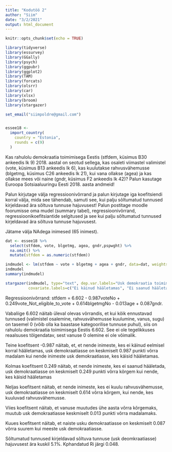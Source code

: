 ```yaml
---
title: "Kodutöö 2"
author: "Siim"
date: "3/2/2021"
output: html_document
---
```


```r
knitr::opts_chunk$set(echo = TRUE)
```

```r
library(tidyverse)
library(essurvey)
library(GGally)
library(psych)
library(ggpubr)
library(ggplot2)
library(TAM)
library(forcats)
library(olsrr)
library(car)
library(xlsx)
library(broom)
library(stargazer)
```

```r
set_email("siimpoldre@gmail.com")


essee18 <-
  import_country(
    country = "Estonia",
    rounds = c(9)
  )
```

Kas rahulolu demokraatia toimimisega Eestis (stfdem, küsimus B30 ankeedis lk 9) 2018. aastal on seotud sellega, kas osaleti viimastel valimistel (vote, küsimus B13 ankeedis lk 6), kas kuulutakse rahvusvähemusse (blgetmg, küsimus C26 ankeedis lk 21), kui vana ollakse (agea) ja kas ollakse mees või naine (gndr, küsimus F2 ankeedis lk 42)? Palun kasutage Euroopa Sotsiaaluuringu Eesti 2018. aasta andmeid!

Palun kirjutage välja regressioonivõrrand ja palun kirjutage iga koefitsiendi korral välja, mida see tähendab, samuti see, kui palju sõltumatud tunnused kirjeldavad ära sõltuva tunnuse hajuvusest! Palun postitage moodle foorumisse oma mudel (summary tabel), regressioonivõrrand, regressioonikoefitsiantide selgitused ja see kui palju sõltumatud tunnused kirjeldavad ära sõltuva tunnuse hajuvusest.

Jätame välja NAdega inimesed (65 inimest). 

```r
dat <- essee18 %>% 
  select(stfdem, vote, blgetmg, agea, gndr,pspwght) %>% 
  na.omit() %>%
  mutate(stfdem = as.numeric(stfdem))
```

```r
indmudel <- lm(stfdem ~ vote + blgetmg + agea + gndr, data=dat, weights=pspwght)
indmudel
summary(indmudel)

stargazer(indmudel, type="text", dep.var.labels="Usk demokraatia toimimisse", 
          covariate.labels=c("Ei käinud hääletamas", "Ei saanud hääletada", "Vähemusrahvus", "Vanus", "Sugu", "Vabaliige"), out="indeks_reg2.txt")
```

Regressioonivõrrand: stfdem = 6.602 - 0.987voteNo + 0.249vote_Not_eligible_to_vote + 0.614blgetmgNo - 0.013age + 0.087gndr.

Vabaliige 6.602 näitab üleval olevas võrrandis, et kui kõik ennustavad tunnused (valimistel osalemine, rahvusvähemusse kuulumine, vanus, sugu) on tasemel 0 (võib olla ka baastase kategoorilise tunnuse puhul), siis on rahulolu demokraatia toimimisega Eestis 6.602. See ei ole tegelikkuses reaalsuses tõlgendatav, sest vanuse 0 olemine ei ole võimalik.

Teine koefitsent -0.987 näitab, et, et nende inimeste, kes ei käinud eelmisel korral hääletamas, usk demokraatiasse on keskmiselt 0.987 punkti võrra madalam kui nende inimeste usk demokraatiasse, kes käisid hääletamas.

Kolmas koefitsent 0.249 näitab, et nende inimeste, kes ei saanud hääletada, usk demokraatiasse on keskmiselt 0.249 punkti võrra kõrgem kui nende, kes käisid hääletamas

Neljas koefitsent näitab, et nende inimeste, kes ei kuulu rahvusvähemusse, usk demokraatiasse on keskmiselt 0.614 võrra kõrgem, kui nende, kes kuuluvad rahvusvähemusse. 

Viies koefitsent näitab, et vanuse muutudes ühe aasta võrra kõrgemaks, muutub usk demokraatiasse keskmiselt 0.013 punkti võrra madalamaks. 

Kuues koefitsent näitab, et naiste usku demokraatiasse on keskmiselt 0.087 võrra suurem kui meeste usk demokraatiasse.

Sõltumatud tunnused kirjeldavad sõltuva tunnuse (usk deomkraatiasse) hajuvusest ära kuskil 5.1%. Kphandatud Ri järgi 0.048.




